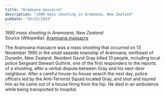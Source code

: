 ```yaml
---
title: "Aramoana massacre"
description: "1990 mass shooting in Aramoana, New Zealand"
pubDate: "10/15/2024"
---
```


*1990 mass shooting in Aramoana, New Zealand*  
Source (Wikipedia): [Aramoana massacre][1]

The Aramoana massacre was a mass shooting that occurred on 13 November 1990 in the small seaside township of Aramoana, northeast of Dunedin, New Zealand. Resident David Gray killed 13 people, including local police Sergeant Stewart Guthrie, one of the first responders to the reports of a shooting, after a verbal dispute between Gray and his next-door neighbour. After a careful house-to-house search the next day, police officers led by the Anti-Terrorist Squad located Gray, and shot and injured him as he came out of a house firing from the hip. He died in an ambulance while being transported to hospital.

[1]: https://en.wikipedia.org/wiki/Aramoana_massacre
